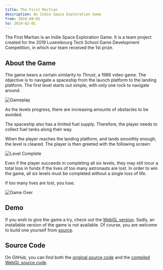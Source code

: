 ```yaml
---
title: The First Martian
description: An Indie Space Exploration Game
from: 2018-09-01
to: 2019-02-01
---
```



The First Martian is an Indie Space Exploration Game. It is a team project created for the 2019 Luxembourg Tech School Game Development Competition, in which our team received the 1st prize.

## About the Game

The game bears a certain similarity to _Thrust_, a 1986 video game. The objective is to navigate a spaceship from the launch platform to the landing platform. The first level starts out simple, with only one rock to navigate around.

<Image src={gameplay} alt="Gameplay" />

As the levels progress, there are increasing amounts of obstacles to be avoided.

The spaceship also has a limited fuel supply. Therefore, the player needs to collect fuel tanks along their way.

When the player reaches the landing platform, and lands smoothly enough, the level is cleared. The player is then greeted with the following screen:

<Image src={levelComplete} alt="Level Complete" />

Even if the player succeeds in completing all six levels, they may still incur a total loss in funds if the lives of too many astronauts are lost. In order to win the game, all six levels must be completed without a single loss of life.

If too many lives are lost, you lose.

<Image src={gameOver} alt="Game Over" />

## Demo

If you wish to give the game a try, check out the [WebGL version](https://the-first-martian.vercel.app). Sadly, an installable version of the game is not available. Of course, you are welcome to build one yourself from [source](https://github.com/leon-liang/The-First-Martian).

## Source Code

On GitHub, you can find both the [original source code](https://github.com/leon-liang/The-First-Martian) and the [compiled WebGL source code](https://github.com/leon-liang/the-first-martian-webgl).
